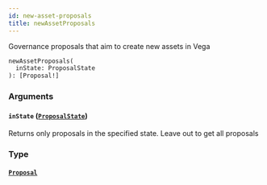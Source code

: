 ```yaml
---
id: new-asset-proposals
title: newAssetProposals
---
```



Governance proposals that aim to create new assets in Vega

```graphql
newAssetProposals(
  inState: ProposalState
): [Proposal!]
```


### Arguments

#### `inState` ([`ProposalState`](/docs/mainnet/graphql/enums/proposal-state))

Returns only proposals in the specified state. Leave out to get all proposals


### Type

#### [`Proposal`](/docs/mainnet/graphql/objects/proposal) 






